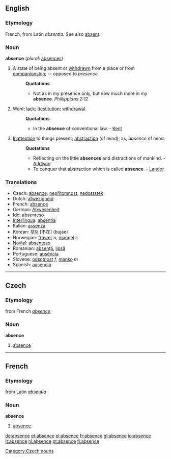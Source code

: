==English==

===Etymology===
French, from Latin ''absentia''. See also [[absent]].

===Noun===
'''absence'''  (''plural:'' [[absences]])
#A state of being absent or [[withdrawn]] from a place or from [[companionship]]; -- opposed to ''presence''.
#:'''Quotations'''
#:*Not as in my presence only, but now much more in my '''absence'''. ''Phillippians 2:12''
#Want; [[lack]]; [[destitution]]; [[withdrawal]].
#:'''Quotations'''
#:*In the '''absence''' of conventional law. - [[Kent]]
#[[Inattention]] to things present; [[abstraction]] (of mind); as, ''absence'' of mind.
#:'''Quotations'''
#:*Reflecting on the little '''absences''' and distractions of mankind. - [[Addison]]
#:*To conquer that abstraction which is called '''absence'''. - [[Landor]]

===Translations===
*Czech: [[absence]], [[nepřítomnost]], [[nedostatek]]
*Dutch: [[afwezigheid]]
*French: [[absence]]
*German: [[Abwesenheit]]
*[[Ido]]: [[absenteso]]
*[[Interlingua]]: [[absentia]]
*Italian: [[assenza]]
*Korean: [[부재]] [不在] (bujae)
*Norwegian: [[fravær]] ''n'', [[mangel]] ''c''
*[[Novial]]: [[absenteso]]
*Romanian: [[absenţă]], [[lipsă]]
*Portuguese: [[ausência]]
*Slovene: [[odsotnost]] ''f'', [[manko]] ''m''
*Spanish: [[ausencia]]
----

==Czech==
===Etymology===
from French ''[[absence]]''
===Noun===
'''absence'''
#[[absence]]
[[Category:Czech nouns]]

----
==French==
===Etymology===
from Latin ''[[absentia]]''
===Noun===
'''absence'''
#[[absence]].

[[de:absence]]
[[et:absence]]
[[el:absence]]
[[fr:absence]]
[[gl:absence]]
[[io:absence]]
[[it:absence]]
[[nl:absence]]
[[pt:absence]]
[[fi:absence]]